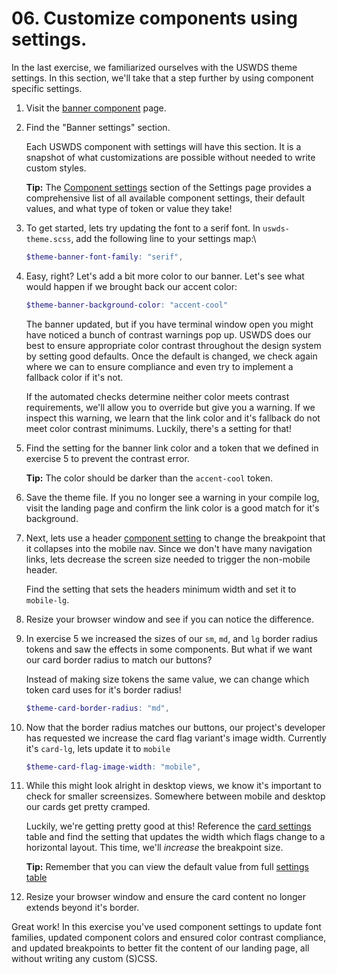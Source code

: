# 06. Customize components using settings.

In the last exercise, we familiarized ourselves with the USWDS theme settings. In this section, we'll take that a step further by using component specific settings.

1. Visit the [banner component](https://designsystem.digital.gov/components/banner/) page.
1. Find the "Banner settings" section.

    Each USWDS component with settings will have this section. It is a snapshot of what customizations are possible without needed to write custom styles.

    **Tip:** The [Component settings](https://designsystem.digital.gov/documentation/settings/#component-settings-2) section of the Settings page provides a comprehensive list of all available component settings, their default values, and what type of token or value they take!

1. To get started, lets try updating the font to a serif font. In `uswds-theme.scss`, add the following line to your settings map:\
    ```scss
    $theme-banner-font-family: "serif",
    ```
1. Easy, right? Let's add a bit more color to our banner. Let's see what would happen if we brought back our accent color:
    ```scss
    $theme-banner-background-color: "accent-cool"
    ```
    The banner updated, but if you have terminal window open you might have noticed a bunch of contrast warnings pop up. USWDS does our best to ensure appropriate color contrast throughout the design system by setting good defaults. Once the default is changed, we check again where we can to ensure compliance and even try to implement a fallback color if it's not.

    If the automated checks determine neither color meets contrast requirements, we'll allow you to override but give you a warning. If we inspect this warning, we learn that the link color and it's fallback do not meet color contrast minimums. Luckily, there's a setting for that!
1. Find the setting for the banner link color and a token that we defined in exercise 5 to prevent the contrast error.

    **Tip:** The color should be darker than the `accent-cool` token.
1. Save the theme file. If you no longer see a warning in your compile log, visit the landing page and confirm the link color is a good match for it's background.
1. Next, lets use a header [component setting](https://designsystem.digital.gov/components/header/#implementation) to change the breakpoint that it collapses into the mobile nav. Since we don't have many navigation links, lets decrease the screen size needed to trigger the non-mobile header.

    Find the setting that sets the headers minimum width and set it to `mobile-lg`.
1. Resize your browser window and see if you can notice the difference.
1. In exercise 5 we increased the sizes of our `sm`, `md`, and `lg` border radius tokens and saw the effects in some components. But what if we want our card border radius to match our buttons?

    Instead of making size tokens the same value, we can change which token card uses for it's border radius!
    ```scss
    $theme-card-border-radius: "md",
    ```
1. Now that the border radius matches our buttons, our project's developer has requested we increase the card flag variant's image width. Currently it's `card-lg`, lets update it to `mobile`
    ```scss
    $theme-card-flag-image-width: "mobile",
    ```
1. While this might look alright in desktop views, we know it's important to check for smaller screensizes. Somewhere between mobile and desktop our cards get pretty cramped.

    Luckily, we're getting pretty good at this! Reference the [card settings](https://designsystem.digital.gov/components/card/#using-the-card-component-2) table and find the setting that updates the width which flags change to a horizontal layout. This time, we'll _increase_ the breakpoint size.

    **Tip:** Remember that you can view the default value from full [settings table](https://designsystem.digital.gov/documentation/settings/#component-settings-2)
1. Resize your browser window and ensure the card content no longer extends beyond it's border.

Great work! In this exercise you've used component settings to update font families, updated component colors and ensured color contrast compliance, and updated breakpoints to better fit the content of our landing page, all without writing any custom (S)CSS.
